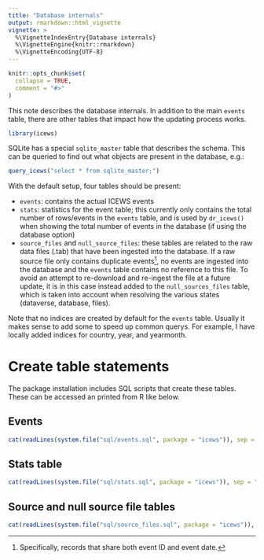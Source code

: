 ```yaml
---
title: "Database internals"
output: rmarkdown::html_vignette
vignette: >
  %\VignetteIndexEntry{Database internals}
  %\VignetteEngine{knitr::rmarkdown}
  %\VignetteEncoding{UTF-8}
---
```


```r
knitr::opts_chunk$set(
  collapse = TRUE,
  comment = "#>"
)
```

This note describes the database internals. In addition to the main `events` table, there are other tables that impact how the updating process works. 

```r
library(icews)
```

SQLite has a special `sqlite_master` table that describes the schema. This can be queried to find out what objects are present in the database, e.g.:

```r
query_icews("select * from sqlite_master;")
```

With the default setup, four tables should be present:

- `events`: contains the actual ICEWS events
- `stats`: statistics for the event table; this currently only contains the total number of rows/events in the `events` table, and is used by `dr_icews()` when showing the total number of events in the database (if using the database option)
- `source_files` and `null_source_files`: these tables are related to the raw data files (.tab) that have been ingested into the database. If a raw source file only contains duplicate events^[Specifically, records that share both event ID and event date.], no events are ingested into the database and the `events` table contains no reference to this file. To avoid an attempt to re-download and re-ingest the file at a future update, it is in this case instead added to the `null_sources_files` table, which is taken into account when resolving the various states (dataverse, database, files).

Note that no indices are created by default for the `events` table. Usually it makes sense to add some to speed up common querys. For example, I have locally added indices for country, year, and yearmonth. 

# Create table statements

The package installation includes SQL scripts that create these tables. These can be accessed an printed from R like below.

## Events

```r
cat(readLines(system.file("sql/events.sql", package = "icews")), sep = "\n")
```

## Stats table

```r
cat(readLines(system.file("sql/stats.sql", package = "icews")), sep = "\n")
```

## Source and null source file tables

```r
cat(readLines(system.file("sql/source_files.sql", package = "icews")), sep = "\n")
```


